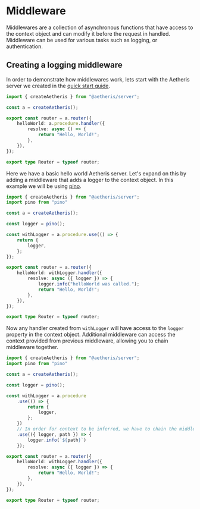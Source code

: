 # Middleware

Middlewares are a collection of asynchronous functions that have access to the context object and can modify it before
the request in handled. Middleware can be used for various tasks such as logging, or authentication.

## Creating a logging middleware

In order to demonstrate how middlewares work, lets start with the Aetheris server we created in the [quick start guide](/guide/getting-started).

```ts filename="src/server/index.ts" {6-10} copy
import { createAetheris } from "@aetheris/server";

const a = createAetheris();

export const router = a.router({
    helloWorld: a.procedure.handler({
        resolve: async () => {
            return "Hello, World!";
        },
    }),
});

export type Router = typeof router;
```

Here we have a basic hello world Aetheris server. Let's expand on this by adding a middleware that adds a logger to the context object. In
this example we will be using [pino](https://github.com/pinojs/pino).

```ts filename="src/server/index.ts" {2, 8-12, 16-17} copy
import { createAetheris } from "@aetheris/server";
import pino from "pino"

const a = createAetheris();

const logger = pino();

const withLogger = a.procedure.use(() => {
    return {
        logger,
    };
});

export const router = a.router({
    helloWorld: withLogger.handler({
        resolve: async ({ logger }) => {
            logger.info("helloWorld was called.");
            return "Hello, World!";
        },
    }),
});

export type Router = typeof router;
```

Now any handler created from `withLogger` will have access to the `logger` property in the context object. Additional middleware can
access the context provided from previous middleware, allowing you to chain middleware together.

```ts filename="src/server/index.ts" {14-17} copy
import { createAetheris } from "@aetheris/server";
import pino from "pino"

const a = createAetheris();

const logger = pino();

const withLogger = a.procedure
    .use(() => {
        return {
            logger,
        };
    })
    // In order for context to be inferred, we have to chain the middleware together.
    .use(({ logger, path }) => {
        logger.info(`${path}`)
    });

export const router = a.router({
    helloWorld: withLogger.handler({
        resolve: async ({ logger }) => {
            return "Hello, World!";
        },
    }),
});

export type Router = typeof router;
```

